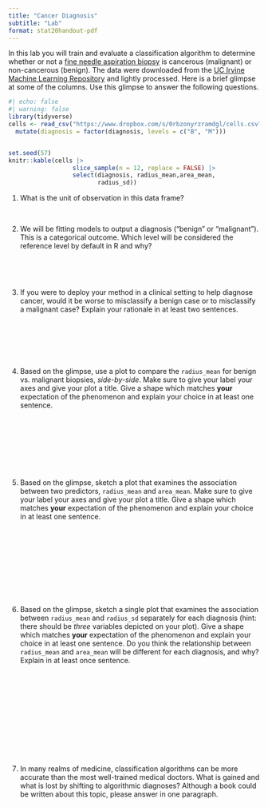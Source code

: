 ```yaml
---
title: "Cancer Diagnosis"
subtitle: "Lab"
format: stat20handout-pdf
---
```


In this lab you will train and evaluate a classification algorithm to determine whether or not a [fine needle aspiration biopsy](https://en.wikipedia.org/wiki/Fine-needle_aspiration) is cancerous (malignant) or non-cancerous (benign). The data were downloaded from the [UC Irvine Machine Learning Repository](https://archive.ics.uci.edu/ml/datasets/Breast+Cancer+Wisconsin+%28Diagnostic%29) and lightly processed. Here is a brief glimpse at some of the columns. Use this glimpse to answer the following questions. 

```r
#| echo: false
#| warning: false
library(tidyverse)
cells <- read_csv("https://www.dropbox.com/s/0rbzonyrzramdgl/cells.csv?dl=1") %>%
  mutate(diagnosis = factor(diagnosis, levels = c("B", "M")))


set.seed(57)
knitr::kable(cells |>
                  slice_sample(n = 12, replace = FALSE) |>
                  select(diagnosis, radius_mean,area_mean,
                         radius_sd))
```


@.  What is the unit of observation in this data frame?

\

@. We will be fitting models to output a diagnosis ("benign" or "malignant"). This is a categorical outcome. Which level will be considered the reference level by default in R and why?

\

\

@.  If you were to deploy your method in a clinical setting to help diagnose cancer, would it be worse to misclassify a benign case or to misclassify a malignant case? Explain your rationale in at least two sentences.

\

\

\


@.  Based on the glimpse, use a plot to compare the `radius_mean` for benign vs. malignant biopsies, *side-by-side*. Make sure to give your label your axes and give your plot a title. Give a shape which matches **your** expectation of the phenomenon and explain your choice in at least one sentence.

\

\

\

\


@. Based on the glimpse, sketch a plot that examines the association between two predictors, `radius_mean` and `area_mean`. Make sure to give your label your axes and give your plot a title. Give a shape which matches **your** expectation of the phenomenon and explain your choice in at least one sentence.


\

\

\

\

\


@. Based on the glimpse, sketch a single plot that examines the association between `radius_mean` and `radius_sd` separately for each diagnosis (hint: there should be *three* variables depicted on your plot). Give a shape which matches **your** expectation of the phenomenon and explain your choice in at least one sentence. Do you think the relationship between `radius_mean` and `area_mean` will be different for each diagnosis, and why? Explain in at least once sentence.

\

\

\

\

\

\

@. In many realms of medicine, classification algorithms can be more accurate than the most well-trained medical doctors. What is gained and what is lost by shifting to algorithmic diagnoses? Although a book could be written about this topic, please answer in one paragraph.

\

\

\






